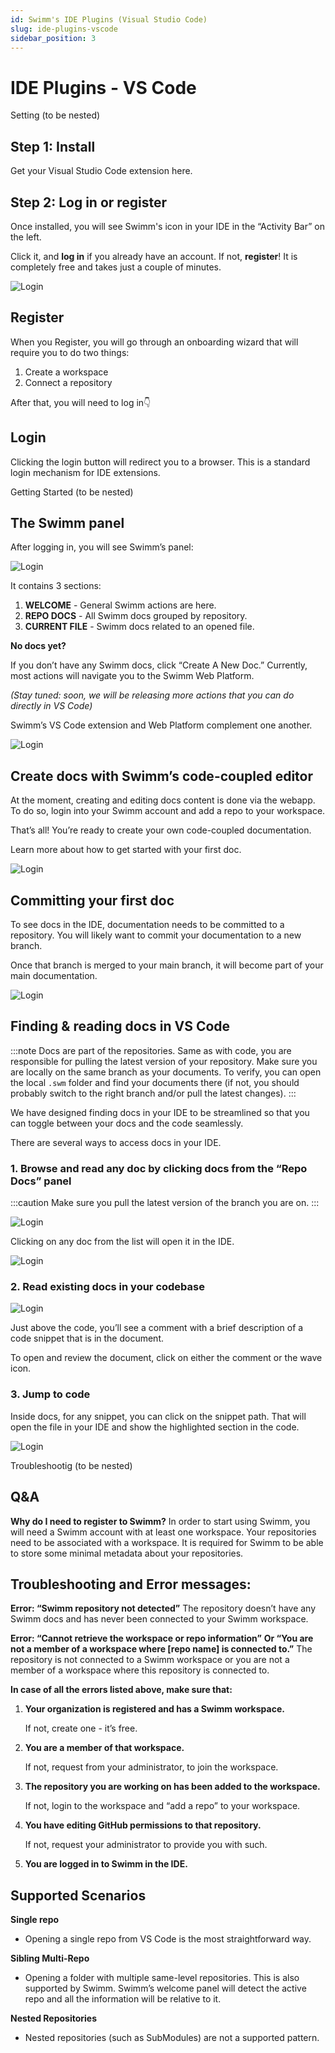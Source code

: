 ```yaml
---
id: Swimm's IDE Plugins (Visual Studio Code)
slug: ide-plugins-vscode
sidebar_position: 3
---
```


# IDE Plugins - VS Code

Setting (to be nested)

## Step 1: Install
Get your Visual Studio Code extension <Link href="https://marketplace.visualstudio.com/items?itemName=Swimm.swimm">here</Link>.

## Step 2: Log in or register

Once installed, you will see Swimm's icon in your IDE in the “Activity Bar” on the left.

Click it, and **log in** if you already have an account. If not, **register**! It is completely free and takes just a couple of minutes.

![Login](../../static/img/VSCODE1.png)

## Register
When you Register, you will go through an onboarding wizard that will require you to do two things:

1. Create a workspace
2. Connect a repository

After that, you will need to log in👇

## Login
Clicking the login button will redirect you to a browser. This is a standard login mechanism for IDE extensions.


Getting Started (to be nested)

## The Swimm panel
After logging in, you will see Swimm’s panel:

![Login](../../static/img/VSCODE2.png)

It contains 3 sections:

1. **WELCOME** - General Swimm actions are here.
2. **REPO DOCS** - All Swimm docs grouped by repository.
3. **CURRENT FILE** - Swimm docs related to an opened file.

**No docs yet?**

If you don’t have any Swimm docs, click “Create A New Doc.” Currently, most actions will navigate you to the Swimm Web Platform.

*(Stay tuned: soon, we will be releasing more actions that you can do directly in VS Code)*

Swimm’s VS Code extension and Web Platform complement one another.

![Login](../../static/img/VSCODE3.png)

## Create docs with Swimm’s code-coupled editor
At the moment, creating and editing docs content is done via the webapp. To do so, login into your Swimm account and add a repo to your workspace. 

That’s all! You’re ready to create your own code-coupled documentation.

Learn more about <Link to="https://docs.swimm.io/docs/getting-started/creating-a-doc/">how to get started with your first doc.</Link>

![Login](../../static/img/VSCODE4.png)

## Committing your first doc
To see docs in the IDE, documentation needs to be committed to a repository. You will likely want to commit your documentation to a new branch. 

Once that branch is merged to your main branch, it will become part of your main documentation.

![Login](../../static/img/VSCODE5.png)

## Finding & reading docs in VS Code

:::note
Docs are part of the repositories. Same as with code, you are responsible for pulling the latest version of your repository. Make sure you are locally on the same branch as your documents. To verify, you can open the local `.swm` folder and find your documents there (if not, you should probably switch to the right branch and/or pull the latest changes).
:::

We have designed finding docs in your IDE to be streamlined so that you can toggle between your docs and the code seamlessly.

There are several ways to access docs in your IDE.

### 1. Browse and read any doc by clicking docs from the “Repo Docs” panel

:::caution
Make sure you pull the latest version of the branch you are on.
:::

![Login](../../static/img/VSCODE6.png)

Clicking on any doc from the list will open it in the IDE.

![Login](../../static/img/VSCODE7.png)

### 2. Read existing docs in your codebase

![Login](../../static/img/VSCODE8.png)

Just above the code, you’ll see a comment with a brief description of a code snippet that is in the document.

To open and review the document, click on either the comment or the wave icon.

### 3. Jump to code
Inside docs, for any snippet, you can click on the snippet path.
That will open the file in your IDE and show the highlighted section in the code.

![Login](../../static/img/VSCODE9.png)


Troubleshootig (to be nested)

## Q&A
**Why do I need to register to Swimm?**
In order to start using Swimm, you will need a Swimm account with at least one workspace. Your repositories need to be associated with a workspace. It is required for Swimm to be able to store some minimal metadata about your repositories. 

## Troubleshooting and Error messages:
**Error: “Swimm repository not detected”**
The repository doesn’t have any Swimm docs and has never been connected to your Swimm workspace.

**Error: “Cannot retrieve the workspace or repo information”**
**Or “You are not a member of a workspace where [repo name] is connected to.”**
The repository is not connected to a Swimm workspace or you are not a member of a workspace where this repository is connected to.

**In case of all the errors listed above, make sure that:**
1. **Your organization is registered and has a Swimm workspace.**

    If not, create one - it’s free.
2. **You are a member of that workspace.**

    If not, request from your administrator, to join the workspace.
3. **The repository you are working on has been added to the workspace.**

    If not, login to the workspace and “add a repo” to your workspace.
4. **You have editing GitHub permissions to that repository.**

    If not, request your administrator to provide you with such.
5. **You are logged in to Swimm in the IDE.**


## Supported Scenarios
**Single repo**

- Opening a single repo from VS Code is the most straightforward way.

**Sibling Multi-Repo**

- Opening a folder with multiple same-level repositories. This is also supported by Swimm. Swimm’s welcome panel will detect the active repo and all the information will be relative to it.

**Nested Repositories**

- Nested repositories (such as SubModules) are not a supported pattern. 

